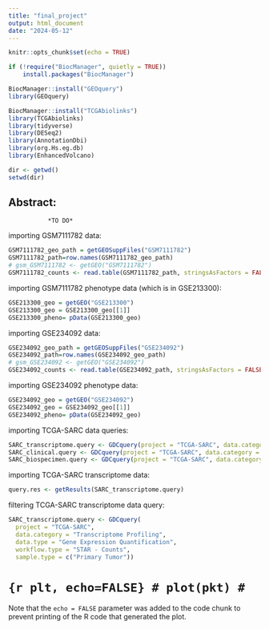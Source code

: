 ```yaml
---
title: "final_project"
output: html_document
date: "2024-05-12"
---
```


```r
knitr::opts_chunk$set(echo = TRUE)

if (!require("BiocManager", quietly = TRUE))
    install.packages("BiocManager")

BiocManager::install("GEOquery")
library(GEOquery)
```

```r
BiocManager::install("TCGAbiolinks")
library(TCGAbiolinks)
library(tidyverse)
library(DESeq2)
library(AnnotationDbi)
library(org.Hs.eg.db)
library(EnhancedVolcano)
```

```r
dir <- getwd()
setwd(dir)
```

## Abstract:

```         
           *TO DO*
```

importing GSM7111782 data:
```r
GSM7111782_geo_path = getGEOSuppFiles("GSM7111782")
GSM7111782_path=row.names(GSM7111782_geo_path)
# gsm_GSM7111782 <- getGEO("GSM7111782")
GSM7111782_counts <- read.table(GSM7111782_path, stringsAsFactors = FALSE, sep='\t', header=T, check.names = FALSE)
```

importing GSM7111782 phenotype data (which is in GSE213300):
```r
GSE213300_geo = getGEO("GSE213300")
GSE213300_geo = GSE213300_geo[[1]]
GSE213300_pheno= pData(GSE213300_geo)
```

importing GSE234092 data:
```r
GSE234092_geo_path = getGEOSuppFiles("GSE234092")
GSE234092_path=row.names(GSE234092_geo_path)
# gsm_GSE234092 <- getGEO("GSE234092")
GSE234092_counts <- read.table(GSE234092_path, stringsAsFactors = FALSE, sep='\t', header=T, check.names = FALSE)
```

importing GSE234092 phenotype data:
```r
GSE234092_geo = getGEO("GSE234092")
GSE234092_geo = GSE234092_geo[[1]]
GSE234092_pheno= pData(GSE234092_geo)
```

importing TCGA-SARC data queries:
```r
SARC_transcriptome.query <- GDCquery(project = "TCGA-SARC", data.category = "Transcriptome Profiling")
SARC_clinical.query <- GDCquery(project = "TCGA-SARC", data.category = "Clinical")
SARC_biospecimen.query <- GDCquery(project = "TCGA-SARC", data.category = "Biospecimen")
```

importing TCGA-SARC transcriptome data:
```r
query.res <- getResults(SARC_transcriptome.query)
```

filtering TCGA-SARC transcriptome data query:
```r
SARC_transcriptome.query <- GDCquery(
  project = "TCGA-SARC", 
  data.category = "Transcriptome Profiling",
  data.type = "Gene Expression Quantification", 
  workflow.type = "STAR - Counts",
  sample.type = c("Primary Tumor"))
```

# ```{r plt, echo=FALSE}
# plot(pkt)
# ```

Note that the `echo = FALSE` parameter was added to the code chunk to prevent printing of the R code that generated the plot.
